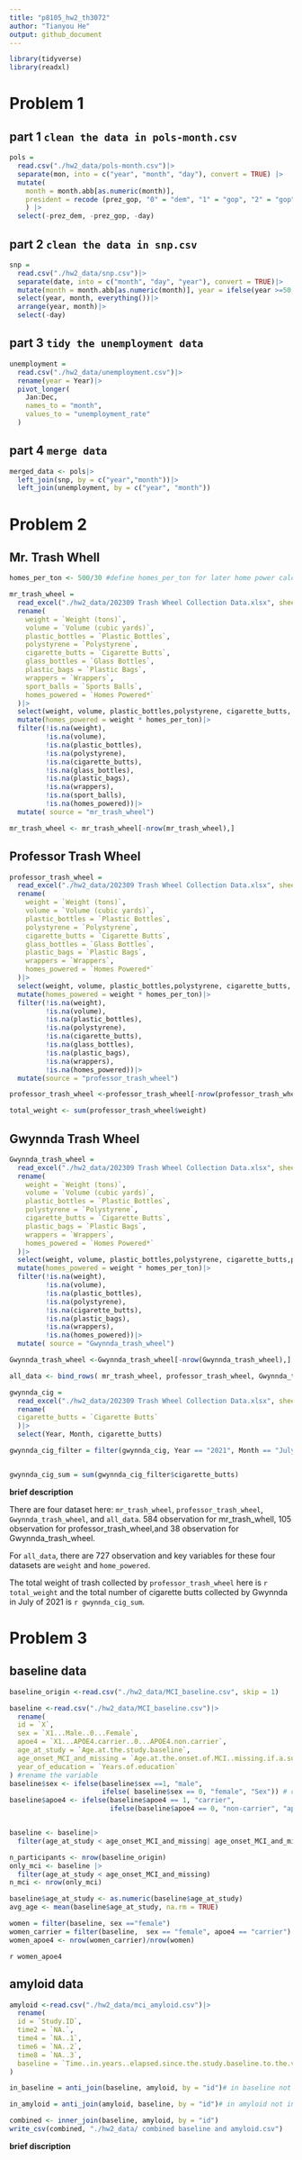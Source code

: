 ```yaml
---
title: "p8105_hw2_th3072"
author: "Tianyou He"
output: github_document
---
```


```r
library(tidyverse)
library(readxl)
```

# Problem 1
## part 1 `clean the data in pols-month.csv`
```r
pols = 
  read.csv("./hw2_data/pols-month.csv")|> 
  separate(mon, into = c("year", "month", "day"), convert = TRUE) |> 
  mutate(
    month = month.abb[as.numeric(month)], 
    president = recode (prez_gop, "0" = "dem", "1" = "gop", "2" = "gop")
    ) |>
  select(-prez_dem, -prez_gop, -day) 
```

## part 2 `clean the data in snp.csv`
```r

snp =
  read.csv("./hw2_data/snp.csv")|>
  separate(date, into = c("month", "day", "year"), convert = TRUE)|>
  mutate(month = month.abb[as.numeric(month)], year = ifelse(year >=50, 1900+year, 2000+year))|>
  select(year, month, everything())|>
  arrange(year, month)|>
  select(-day)
```

## part 3 `tidy the unemployment data`
```r
unemployment = 
  read.csv("./hw2_data/unemployment.csv")|>
  rename(year = Year)|>
  pivot_longer(
    Jan:Dec,
    names_to = "month",
    values_to = "unemployment_rate"
  )
```

## part 4 `merge data`
```r
merged_data <- pols|> 
  left_join(snp, by = c("year","month"))|>
  left_join(unemployment, by = c("year", "month"))
```

# Problem 2

## Mr. Trash Whell
```r
homes_per_ton <- 500/30 #define homes_per_ton for later home power calculation
```

```r
mr_trash_wheel = 
  read_excel("./hw2_data/202309 Trash Wheel Collection Data.xlsx", sheet = "Mr. Trash Wheel")|>
  rename(
    weight = `Weight (tons)`,
    volume = `Volume (cubic yards)`,
    plastic_bottles = `Plastic Bottles`,
    polystyrene = `Polystyrene`,
    cigarette_butts = `Cigarette Butts`,
    glass_bottles = `Glass Bottles`,
    plastic_bags = `Plastic Bags`,
    wrappers = `Wrappers`,
    sport_balls = `Sports Balls`,
    homes_powered = `Homes Powered*`
  )|>
  select(weight, volume, plastic_bottles,polystyrene, cigarette_butts, glass_bottles, plastic_bags, wrappers, sport_balls, homes_powered)|>
  mutate(homes_powered = weight * homes_per_ton)|>
  filter(!is.na(weight),
         !is.na(volume),
         !is.na(plastic_bottles),
         !is.na(polystyrene),
         !is.na(cigarette_butts),
         !is.na(glass_bottles),
         !is.na(plastic_bags),
         !is.na(wrappers),
         !is.na(sport_balls),
         !is.na(homes_powered))|>
  mutate( source = "mr_trash_wheel")

mr_trash_wheel <- mr_trash_wheel[-nrow(mr_trash_wheel),]
```

## Professor Trash Wheel
```r
professor_trash_wheel = 
  read_excel("./hw2_data/202309 Trash Wheel Collection Data.xlsx", sheet = "Professor Trash Wheel")|>
  rename(
    weight = `Weight (tons)`,
    volume = `Volume (cubic yards)`,
    plastic_bottles = `Plastic Bottles`,
    polystyrene = `Polystyrene`,
    cigarette_butts = `Cigarette Butts`,
    glass_bottles = `Glass Bottles`,
    plastic_bags = `Plastic Bags`,
    wrappers = `Wrappers`,
    homes_powered = `Homes Powered*`
  )|>
  select(weight, volume, plastic_bottles,polystyrene, cigarette_butts, glass_bottles, plastic_bags, wrappers, homes_powered)|>
  mutate(homes_powered = weight * homes_per_ton)|>
  filter(!is.na(weight),
         !is.na(volume),
         !is.na(plastic_bottles),
         !is.na(polystyrene),
         !is.na(cigarette_butts),
         !is.na(glass_bottles),
         !is.na(plastic_bags),
         !is.na(wrappers),
         !is.na(homes_powered))|> 
  mutate(source = "professor_trash_wheel")

professor_trash_wheel <-professor_trash_wheel[-nrow(professor_trash_wheel),]

total_weight <- sum(professor_trash_wheel$weight)
```

## Gwynnda Trash Wheel
```r
Gwynnda_trash_wheel = 
  read_excel("./hw2_data/202309 Trash Wheel Collection Data.xlsx", sheet = "Gwynnda Trash Wheel")|>
  rename(
    weight = `Weight (tons)`,
    volume = `Volume (cubic yards)`,
    plastic_bottles = `Plastic Bottles`,
    polystyrene = `Polystyrene`,
    cigarette_butts = `Cigarette Butts`,
    plastic_bags = `Plastic Bags`,
    wrappers = `Wrappers`,
    homes_powered = `Homes Powered*`
  )|>
  select(weight, volume, plastic_bottles,polystyrene, cigarette_butts,plastic_bags, wrappers, homes_powered)|>
  mutate(homes_powered = weight * homes_per_ton)|>
  filter(!is.na(weight),
         !is.na(volume),
         !is.na(plastic_bottles),
         !is.na(polystyrene),
         !is.na(cigarette_butts),
         !is.na(plastic_bags),
         !is.na(wrappers),
         !is.na(homes_powered))|>
  mutate( source = "Gwynnda_trash_wheel")

Gwynnda_trash_wheel <-Gwynnda_trash_wheel[-nrow(Gwynnda_trash_wheel),]
```

```r
all_data <- bind_rows( mr_trash_wheel, professor_trash_wheel, Gwynnda_trash_wheel) #combine all data
```

```r
gwynnda_cig = 
  read_excel("./hw2_data/202309 Trash Wheel Collection Data.xlsx", sheet = "Gwynnda Trash Wheel")|>
  rename(
  cigarette_butts = `Cigarette Butts`
  )|>
  select(Year, Month, cigarette_butts)

gwynnda_cig_filter = filter(gwynnda_cig, Year == "2021", Month == "July")


gwynnda_cig_sum = sum(gwynnda_cig_filter$cigarette_butts)
```

**brief description**

There are four dataset here: `mr_trash_wheel`, `professor_trash_wheel`, `Gwynnda_trash_wheel`, and `all_data`.
584 observation for mr_trash_whell, 105 observation for professor_trash_wheel,and 38 observation for Gwynnda_trash_wheel.

For `all_data`, there are 727 observation and key variables for these four datasets are `weight` and `home_powered`. 

The total weight of trash collected by `professor_trash_wheel` here is `r total_weight` and the total number of cigarette butts collected by Gwynnda in July of 2021 is `r gwynnda_cig_sum`.


# Problem 3

## baseline data

```r
baseline_origin <-read.csv("./hw2_data/MCI_baseline.csv", skip = 1)
```

```r
baseline <-read.csv("./hw2_data/MCI_baseline.csv")|>
  rename(
  id = `X`,
  sex = `X1...Male..0...Female`,
  apoe4 = `X1...APOE4.carrier..0...APOE4.non.carrier`,
  age_at_study = `Age.at.the.study.baseline`,
  age_onset_MCI_and_missing = `Age.at.the.onset.of.MCI..missing.if.a.subject.remains.MCI.free.during.the.follow.up.period`,
  year_of_education = `Years.of.education`
) #rename the variable
baseline$sex <- ifelse(baseline$sex ==1, "male",
                       ifelse( baseline$sex == 0, "female", "Sex")) # change 1 and 0 to male and female
baseline$apoe4 <- ifelse(baseline$apoe4 == 1, "carrier",
                         ifelse(baseline$apoe4 == 0, "non-carrier", "apoe4")) # change 1 and 0 to carrier and non-carrier


baseline <- baseline|>
  filter(age_at_study < age_onset_MCI_and_missing| age_onset_MCI_and_missing == ".")
```


```r
n_participants <- nrow(baseline_origin)
only_mci <- baseline |>
  filter(age_at_study < age_onset_MCI_and_missing)
n_mci <- nrow(only_mci)

baseline$age_at_study <- as.numeric(baseline$age_at_study)
avg_age <- mean(baseline$age_at_study, na.rm = TRUE)

women = filter(baseline, sex =="female")
women_carrier = filter(baseline,  sex == "female", apoe4 == "carrier")
women_apoe4 <- nrow(women_carrier)/nrow(women)
```
`r women_apoe4`

## amyloid data
```r
amyloid <-read.csv("./hw2_data/mci_amyloid.csv")|>
  rename(
  id = `Study.ID`,
  time2 = `NA.`,
  time4 = `NA..1`,
  time6 = `NA..2`,
  time8 = `NA..3`,
  baseline = `Time..in.years..elapsed.since.the.study.baseline.to.the.visit.where.biomarker.Amyloid._.42.40.ratio.was.measured`
)

```


```r
in_baseline = anti_join(baseline, amyloid, by = "id")# in baseline not in amyloid
```

```r
in_amyloid = anti_join(amyloid, baseline, by = "id")# in amyloid not in baseline
```

```r
combined <- inner_join(baseline, amyloid, by = "id")
write_csv(combined, "./hw2_data/ combined baseline and amyloid.csv")
```


**brief discription **

